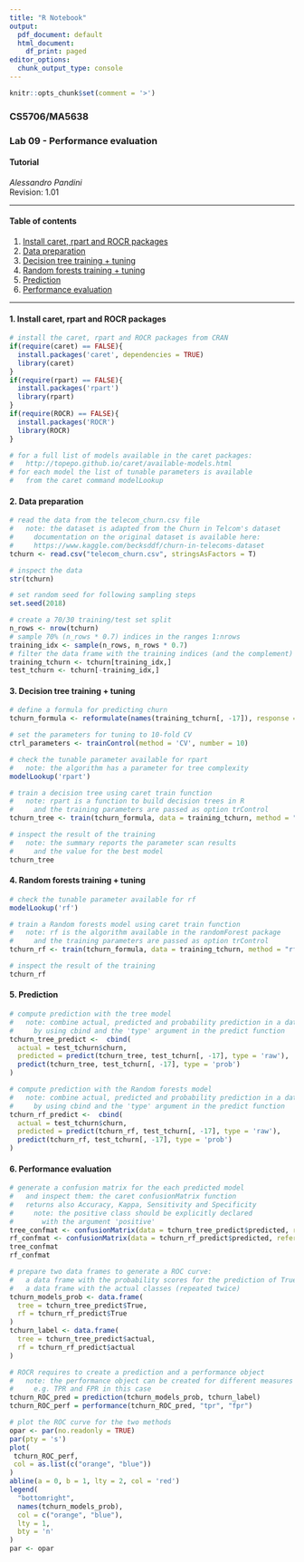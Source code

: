 ```yaml
---
title: "R Notebook"
output:
  pdf_document: default
  html_document:
    df_print: paged
editor_options:
  chunk_output_type: console
---
```


```r
knitr::opts_chunk$set(comment = '>')
```

### CS5706/MA5638
### Lab 09 - Performance evaluation
#### Tutorial
*Alessandro Pandini*  
Revision: 1.01

***
#### Table of contents

1. [Install caret, rpart and ROCR packages](#Install_packages)
2. [Data preparation](#Data_preparation)
3. [Decision tree training + tuning](#Decision_tree_training_tuning)
4. [Random forests training + tuning](#Random_Forest_tree_training_tuning)
5. [Prediction](#Prediction)
6. [Performance evaluation](#Performance_evaluation)

***

#### 1. Install caret, rpart and ROCR packages{#Install_packages}
```r
# install the caret, rpart and ROCR packages from CRAN
if(require(caret) == FALSE){
  install.packages('caret', dependencies = TRUE)
  library(caret)
}
if(require(rpart) == FALSE){
  install.packages('rpart')
  library(rpart)
}
if(require(ROCR) == FALSE){
  install.packages('ROCR')
  library(ROCR)
}

# for a full list of models available in the caret packages:
#   http://topepo.github.io/caret/available-models.html
# for each model the list of tunable parameters is available
#   from the caret command modelLookup
```

#### 2. Data preparation{#Data_preparation}
```r
# read the data from the telecom_churn.csv file
#   note: the dataset is adapted from the Churn in Telcom's dataset
#     documentation on the original dataset is available here:
#     https://www.kaggle.com/becksddf/churn-in-telecoms-dataset
tchurn <- read.csv("telecom_churn.csv", stringsAsFactors = T)

# inspect the data
str(tchurn)

# set random seed for following sampling steps
set.seed(2018)

# create a 70/30 training/test set split
n_rows <- nrow(tchurn)
# sample 70% (n_rows * 0.7) indices in the ranges 1:nrows
training_idx <- sample(n_rows, n_rows * 0.7)
# filter the data frame with the training indices (and the complement)
training_tchurn <- tchurn[training_idx,]
test_tchurn <- tchurn[-training_idx,]
```

#### 3. Decision tree training + tuning{#Decision_tree_training_tuning}
```r
# define a formula for predicting churn
tchurn_formula <- reformulate(names(training_tchurn[, -17]), response = 'churn')

# set the parameters for tuning to 10-fold CV
ctrl_parameters <- trainControl(method = 'CV', number = 10)

# check the tunable parameter available for rpart
#   note: the algorithm has a parameter for tree complexity
modelLookup('rpart')

# train a decision tree using caret train function
#   note: rpart is a function to build decision trees in R
#     and the training parameters are passed as option trControl
tchurn_tree <- train(tchurn_formula, data = training_tchurn, method = "rpart", trControl = ctrl_parameters)

# inspect the result of the training
#   note: the summary reports the parameter scan results
#     and the value for the best model
tchurn_tree
```

#### 4. Random forests training + tuning{#Random_Forest_tree_training_tuning}
```r
# check the tunable parameter available for rf
modelLookup('rf')

# train a Random forests model using caret train function
#   note: rf is the algorithm available in the randomForest package
#     and the training parameters are passed as option trControl
tchurn_rf <- train(tchurn_formula, data = training_tchurn, method = "rf", trControl = ctrl_parameters)

# inspect the result of the training
tchurn_rf
```

#### 5. Prediction{#Prediction}
```r
# compute prediction with the tree model
#   note: combine actual, predicted and probability prediction in a data frame
#     by using cbind and the 'type' argument in the predict function
tchurn_tree_predict <-  cbind(
  actual = test_tchurn$churn,
  predicted = predict(tchurn_tree, test_tchurn[, -17], type = 'raw'),
  predict(tchurn_tree, test_tchurn[, -17], type = 'prob')
)

# compute prediction with the Random forests model
#   note: combine actual, predicted and probability prediction in a data frame
#     by using cbind and the 'type' argument in the predict function
tchurn_rf_predict <-  cbind(
  actual = test_tchurn$churn,
  predicted = predict(tchurn_rf, test_tchurn[, -17], type = 'raw'),
  predict(tchurn_rf, test_tchurn[, -17], type = 'prob')
)
```

#### 6. Performance evaluation{#Performance_evaluation}
```r
# generate a confusion matrix for the each predicted model
#   and inspect them: the caret confusionMatrix function
#   returns also Accuracy, Kappa, Sensitivity and Specificity
#     note: the positive class should be explicitly declared
#       with the argument 'positive'
tree_confmat <- confusionMatrix(data = tchurn_tree_predict$predicted, reference = tchurn_tree_predict$actua, positive = "True")
rf_confmat <- confusionMatrix(data = tchurn_rf_predict$predicted, reference = tchurn_rf_predict$actua, positive = "True")
tree_confmat
rf_confmat

# prepare two data frames to generate a ROC curve:
#   a data frame with the probability scores for the prediction of True
#   a data frame with the actual classes (repeated twice)
tchurn_models_prob <- data.frame(
  tree = tchurn_tree_predict$True,
  rf = tchurn_rf_predict$True
)
tchurn_label <- data.frame(
  tree = tchurn_tree_predict$actual,
  rf = tchurn_rf_predict$actual
)

# ROCR requires to create a prediction and a performance object
#   note: the performance object can be created for different measures
#     e.g. TPR and FPR in this case
tchurn_ROC_pred = prediction(tchurn_models_prob, tchurn_label)
tchurn_ROC_perf = performance(tchurn_ROC_pred, "tpr", "fpr")

# plot the ROC curve for the two methods
opar <- par(no.readonly = TRUE)
par(pty = 's')
plot(
 tchurn_ROC_perf,
 col = as.list(c("orange", "blue"))
)
abline(a = 0, b = 1, lty = 2, col = 'red')
legend(
  "bottomright",
  names(tchurn_models_prob),
  col = c("orange", "blue"),
  lty = 1,
  bty = 'n'
)
par <- opar
```
